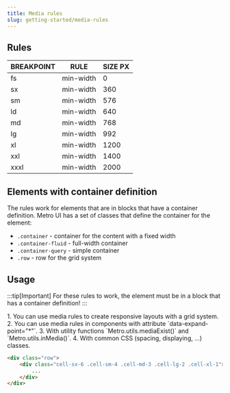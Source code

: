```yaml
---
title: Media rules
slug: getting-started/media-rules
---
```



<Leader content="Metro UI is designed as a mobile-first system. We use min-width property and container queries for building media queries." />


## Rules

| BREAKPOINT | RULE      | SIZE PX |
|------------|-----------|---------|
| fs         | min-width | 0       |
| sx         | min-width | 360     |
| sm         | min-width | 576     |
| ld         | min-width | 640     |
| md         | min-width | 768     |
| lg         | min-width | 992     |
| xl         | min-width | 1200    |
| xxl        | min-width | 1400    |
| xxxl       | min-width | 2000    |

## Elements with container definition
The rules work for elements that are in blocks that have a container definition.
Metro UI has a set of classes that define the container for the element:

+ `.container` - container for the content with a fixed width
+ `.container-fluid` - full-width container
+ `.container-query` - simple container
+ `.row` - row for the grid system

## Usage

:::tip[Important]
For these rules to work, the element must be in a block that has a container definition!
:::

<Steps>
    1. You can use media rules to create responsive layouts with a grid system.
    2. You can use media rules in components with attribute `data-expand-point="*"`.
    3. With utility functions `Metro.utils.mediaExist()` and `Metro.utils.inMedia()`.
    4. With common CSS (spacing, displaying, ...) classes.
</Steps>

```html
<div class="row">
    <div class="cell-sx-6 .cell-sm-4 .cell-md-3 .cell-lg-2 .cell-xl-1">
        ...
    </div>
</div>
```


